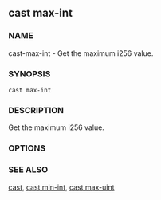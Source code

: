 
## cast max-int

### NAME

cast-max-int - Get the maximum i256 value.

### SYNOPSIS

`cast max-int`

### DESCRIPTION

Get the maximum i256 value.

### OPTIONS

<CommonOptions />

### SEE ALSO

[cast](/cast/reference/overview), [cast min-int](/cast/reference/cast-min-int.mdx), [cast max-uint](/cast/reference/cast-max-uint.mdx)
